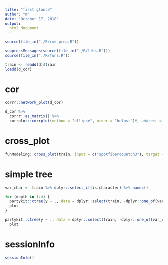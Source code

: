 ```yaml
---
title: "first glance"
author: "m"
date: "October 17, 2018"
output: 
  html_document
---
```


```r
source(file_in("./R/rmd_prep.R"))
```


```r
suppressMessages(source(file_in("./R/libs.R")))
source(file_in("./R/funs.R"))

train <- readd(d)$train
loadd(d_cor)
```


# cor

```r
corrr::network_plot(d_cor)

d_cor %>% 
  corrr::as_matrix() %>% 
  corrplot::corrplot(method = "ellipse", order = "hclust")#, addrect = integer
```

# cross_plot

```r
funModeling::cross_plot(train, input = c("spotfibercountch3"), target = "y")
```

# simple tree

```r
var_char <- train %>% dplyr::select_if(is.character) %>% names()

for (depth in 1:4) {
  partykit::ctree(y ~ ., data = dplyr::select(train, -dplyr::one_of(var_char)), maxdepth = depth) %>% 
  plot
}

partykit::ctree(y ~ ., data = dplyr::select(train, -dplyr::one_of(var_char))) %>% 
  plot
```

# sessionInfo

```r
sessionInfo()
```